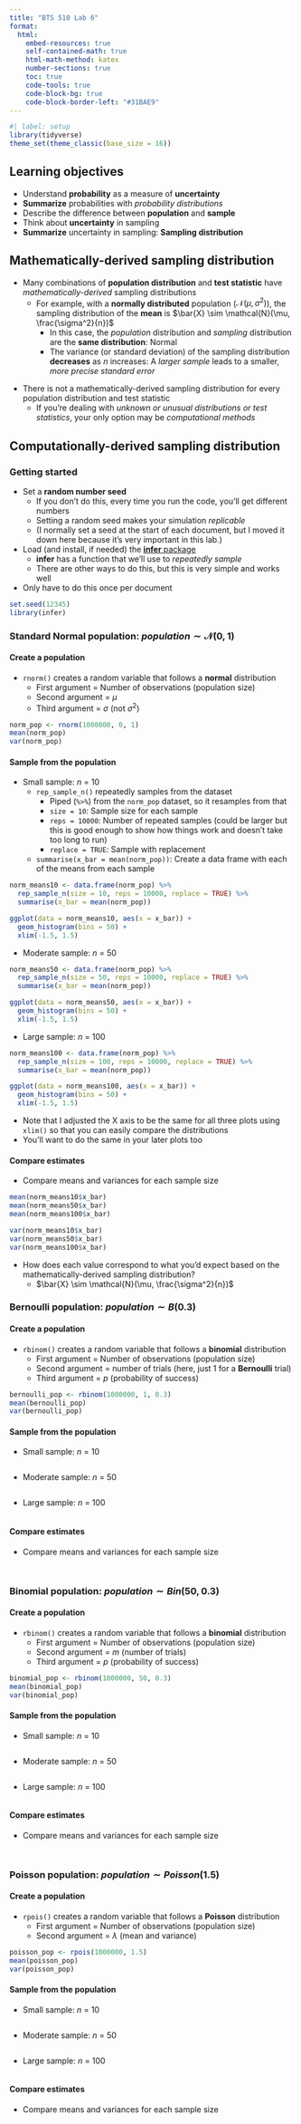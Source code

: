 ```yaml
---
title: "BTS 510 Lab 6"
format:
  html:
    embed-resources: true
    self-contained-math: true
    html-math-method: katex
    number-sections: true
    toc: true
    code-tools: true
    code-block-bg: true
    code-block-border-left: "#31BAE9"
---
```


```r
#| label: setup
library(tidyverse)
theme_set(theme_classic(base_size = 16))
```

## Learning objectives

* Understand **probability** as a measure of **uncertainty**
* **Summarize** probabilities with *probability distributions* 
* Describe the difference between **population** and **sample**
* Think about **uncertainty** in sampling
* **Summarize** uncertainty in sampling: **Sampling distribution**

## Mathematically-derived sampling distribution

* Many combinations of **population distribution** and **test statistic** have *mathematically-derived* sampling distributions
  * For example, with a **normally distributed** population ($\mathcal{N}(\mu, \sigma^2)$), the sampling distribution of the **mean** is $\bar{X} \sim \mathcal{N}(\mu, \frac{\sigma^2}{n})$
    * In this case, the *population* distribution and *sampling* distribution are the **same distribution**: Normal
    * The variance (or standard deviation) of the sampling distribution **decreases** as $n$ increases: A *larger sample* leads to a smaller, *more precise standard error*

::: {.callout-note}

* There is not a mathematically-derived sampling distribution for every population distribution and test statistic
  * If you're dealing with *unknown or unusual distributions or test statistics*, your only option may be *computational methods*
  
:::

## Computationally-derived sampling distribution

### Getting started

* Set a **random number seed**
  * If you don't do this, every time you run the code, you'll get different numbers
  * Setting a random seed makes your simulation *replicable*
  * (I normally set a seed at the start of each document, but I moved it down here because it's very important in this lab.)
* Load (and install, if needed) the [**infer** package](https://infer.tidymodels.org/)
  * **infer** has a function that we'll use to *repeatedly sample* 
  * There are other ways to do this, but this is very simple and works well
* Only have to do this once per document

```r
set.seed(12345)
library(infer)
```


### Standard Normal population: $population \sim \mathcal{N}(0, 1)$

#### Create a population

* `rnorm()` creates a random variable that follows a **normal** distribution 
  * First argument = Number of observations (population size)
  * Second argument = $\mu$
  * Third argument = $\sigma$ (not $\sigma^2$)

```r
norm_pop <- rnorm(1000000, 0, 1)
mean(norm_pop)
var(norm_pop)
```

#### Sample from the population

* Small sample: $n$ = 10
  * `rep_sample_n()` repeatedly samples from the dataset
    * Piped (`%>%`) from the `norm_pop` dataset, so it resamples from that
    * `size = 10`: Sample size for each sample
    * `reps = 10000`: Number of repeated samples (could be larger but this is good enough to show how things work and doesn't take too long to run)
    * `replace = TRUE`: Sample with replacement
  * `summarise(x_bar = mean(norm_pop))`: Create a data frame with each of the means from each sample

```r
norm_means10 <- data.frame(norm_pop) %>%
  rep_sample_n(size = 10, reps = 10000, replace = TRUE) %>%
  summarise(x_bar = mean(norm_pop))

ggplot(data = norm_means10, aes(x = x_bar)) +
  geom_histogram(bins = 50) +
  xlim(-1.5, 1.5)
```

* Moderate sample: $n$ = 50

```r
norm_means50 <- data.frame(norm_pop) %>%
  rep_sample_n(size = 50, reps = 10000, replace = TRUE) %>%
  summarise(x_bar = mean(norm_pop))

ggplot(data = norm_means50, aes(x = x_bar)) +
  geom_histogram(bins = 50) +
  xlim(-1.5, 1.5) 
```

* Large sample: $n$ = 100

```r
norm_means100 <- data.frame(norm_pop) %>%
  rep_sample_n(size = 100, reps = 10000, replace = TRUE) %>%
  summarise(x_bar = mean(norm_pop))

ggplot(data = norm_means100, aes(x = x_bar)) +
  geom_histogram(bins = 50) +
  xlim(-1.5, 1.5)
```

::: {.callout-note}

* Note that I adjusted the X axis to be the same for all three plots using `xlim()` so that you can easily compare the distributions 
* You'll want to do the same in your later plots too
  
:::

#### Compare estimates

* Compare means and variances for each sample size

```r
mean(norm_means10$x_bar)
mean(norm_means50$x_bar)
mean(norm_means100$x_bar)
```

```r
var(norm_means10$x_bar)
var(norm_means50$x_bar)
var(norm_means100$x_bar)
```

* How does each value correspond to what you'd expect based on the mathematically-derived sampling distribution?
  * $\bar{X} \sim \mathcal{N}(\mu, \frac{\sigma^2}{n})$

### Bernoulli population: $population \sim B(0.3)$

#### Create a population

* `rbinom()` creates a random variable that follows a **binomial** distribution 
  * First argument = Number of observations (population size)
  * Second argument = number of trials (here, just 1 for a **Bernoulli** trial)
  * Third argument = $p$ (probability of success)

```r
bernoulli_pop <- rbinom(1000000, 1, 0.3)
mean(bernoulli_pop)
var(bernoulli_pop)
```

#### Sample from the population

* Small sample: $n$ = 10

```r

```

* Moderate sample: $n$ = 50

```r

```

* Large sample: $n$ = 100

```r

```

#### Compare estimates

* Compare means and variances for each sample size

```r

```

```r

```

### Binomial population: $population \sim Bin(50, 0.3)$

#### Create a population

* `rbinom()` creates a random variable that follows a **binomial** distribution 
  * First argument = Number of observations (population size)
  * Second argument = $m$ (number of trials)
  * Third argument = $p$ (probability of success)

```r
binomial_pop <- rbinom(1000000, 50, 0.3)
mean(binomial_pop)
var(binomial_pop)
```

#### Sample from the population

* Small sample: $n$ = 10

```r

```

* Moderate sample: $n$ = 50

```r

```

* Large sample: $n$ = 100

```r

```

#### Compare estimates

* Compare means and variances for each sample size

```r

```

```r

```

### Poisson population: $population \sim Poisson(1.5)$

#### Create a population

* `rpois()` creates a random variable that follows a **Poisson** distribution 
  * First argument = Number of observations (population size)
  * Second argument = $\lambda$ (mean and variance)

```r
poisson_pop <- rpois(1000000, 1.5)
mean(poisson_pop)
var(poisson_pop)
```

#### Sample from the population

* Small sample: $n$ = 10

```r

```

* Moderate sample: $n$ = 50

```r

```

* Large sample: $n$ = 100

```r

```

#### Compare estimates

* Compare means and variances for each sample size

```r

```

```r

```